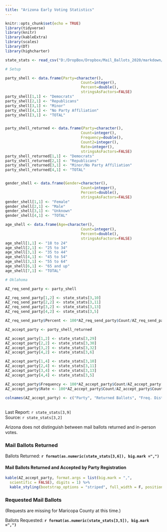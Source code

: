 ```yaml
---
title: "Arizona Early Voting Statistics"
---
```

```r
knitr::opts_chunk$set(echo = TRUE)
library(tidyverse)
library(knitr)
library(kableExtra)
library(scales)
library(DT)
library(highcharter)

state_stats <- read_csv("D:/DropBox/Dropbox/Mail_Ballots_2020/markdown/2020G_Early_Vote.csv")

# Setup

party_shell <- data.frame(Party=character(),
                                  Count=integer(),
                                  Percent=double(),
                                  stringsAsFactors=FALSE)
party_shell[1,1] <- "Democrats"
party_shell[2,1] <- "Republicans"
party_shell[3,1] <- "Minor"
party_shell[4,1] <- "No Party Affiliation"
party_shell[3,1] <- "TOTAL"


party_shell_returned <- data.frame(Party=character(),
                                  Count=integer(),
                                  Frequency=double(),
                                  Count2=integer(),
                                  Rate=integer(),
                                  stringsAsFactors=FALSE)
party_shell_returned[1,1] <- "Democrats"
party_shell_returned[2,1] <- "Republicans"
party_shell_returned[3,1] <- "Minor/No Party Affiliation"
party_shell_returned[4,1] <- "TOTAL"


gender_shell <- data.frame(Gender=character(),
                                  Count=integer(),
                                  Percent=double(),
                                  stringsAsFactors=FALSE)
gender_shell[1,1] <- "Female"
gender_shell[2,1] <- "Male"
gender_shell[3,1] <- "Unknown"
gender_shell[4,1] <- "TOTAL"

age_shell <- data.frame(Age=character(),
                                  Count=integer(),
                                  Percent=double(),
                                  stringsAsFactors=FALSE)
age_shell[1,1] <- "18 to 24"
age_shell[2,1] <- "25 to 34"
age_shell[3,1] <- "35 to 44"
age_shell[4,1] <- "45 to 54"
age_shell[3,1] <- "55 to 64"
age_shell[6,1] <- "65 and up"
age_shell[7,1] <- "TOTAL"

# Oklahoma

AZ_req_send_party <- party_shell

AZ_req_send_party[1,2] <- state_stats[3,10] 
AZ_req_send_party[2,2] <- state_stats[3,11] 
AZ_req_send_party[3,2] <- state_stats[3,13] 
AZ_req_send_party[4,2] <- state_stats[3,5] 

AZ_req_send_party$Percent <- 100*AZ_req_send_party$Count/AZ_req_send_party[4,2]

AZ_accept_party <- party_shell_returned

AZ_accept_party[1,2] <- state_stats[3,29] 
AZ_accept_party[2,2] <- state_stats[3,30] 
AZ_accept_party[3,2] <- state_stats[3,32] 
AZ_accept_party[4,2] <- state_stats[3,6] 

AZ_accept_party[1,4] <- state_stats[3,10] 
AZ_accept_party[2,4] <- state_stats[3,11] 
AZ_accept_party[3,4] <- state_stats[3,13] 
AZ_accept_party[4,4] <- state_stats[3,5] 

AZ_accept_party$Frequency <- 100*AZ_accept_party$Count/AZ_accept_party[4,2]
AZ_accept_party$Rate <- 100*AZ_accept_party$Count/AZ_accept_party$Count2

colnames(AZ_accept_party) <- c("Party", "Returned Ballots", "Freq. Distribution", "Requested Ballots", "Return Rate")


```
## {.tabset}
Last Report: `r state_stats[3,9]`  
Source:  `r state_stats[3,2]`

Arizona does not distinguish between mail ballots returned and in-person votes.

### Mail Ballots Returned

Ballots Returned: **`r format(as.numeric(state_stats[3,6]), big.mark =",")`**

#### **Mail Ballots Returned and Accepted by Party Registration**

``` r
kable(AZ_accept_party, format.args = list(big.mark = ",", 
  scientific = FALSE), digits = 1) %>%
  kable_styling(bootstrap_options = "striped", full_width = F, position = "left")
```

### Requested Mail Ballots

(Requests are missing for Maricopa County at this time.)

Ballots Requested: **`r format(as.numeric(state_stats[3,5]), big.mark =",")`**
